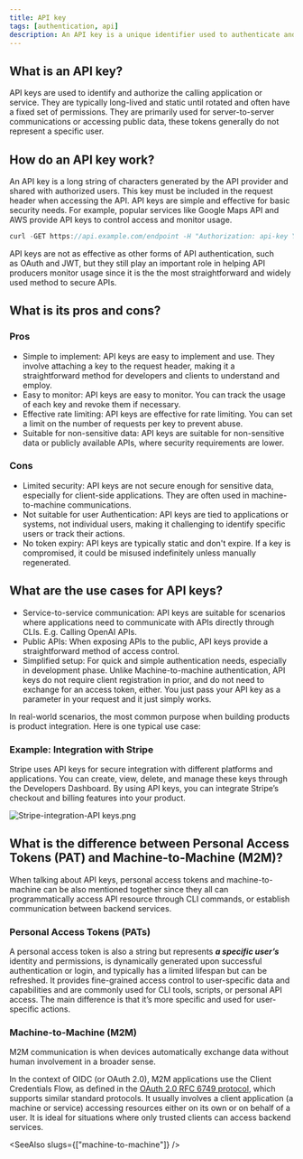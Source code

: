 ```yaml
---
title: API key
tags: [authentication, api]
description: An API key is a unique identifier used to authenticate and authorize a client when accessing an API. It serves as a secret token included in API requests to verify the client’s identity and allow access to specific resources or services. API keys are typically used in server-to-server communications or when accessing public data.
---
```


## What is an API key?

API keys are used to identify and authorize the calling application or service. They are typically long-lived and static until rotated and often have a fixed set of permissions. They are primarily used for server-to-server communications or accessing public data, these tokens generally do not represent a specific user.

## How do an API key work?

An API key is a long string of characters generated by the API provider and shared with authorized users. This key must be included in the request header when accessing the API. API keys are simple and effective for basic security needs. For example, popular services like Google Maps API and AWS provide API keys to control access and monitor usage.

```java
curl -GET https://api.example.com/endpoint -H "Authorization: api-key YOUR_API_KEY"
```

API keys are not as effective as other forms of API authentication, such as OAuth and JWT, but they still play an important role in helping API producers monitor usage since it is the the most straightforward and widely used method to secure APIs.

## What is its pros and cons?

### Pros

- Simple to implement: API keys are easy to implement and use. They involve attaching a key to the request header, making it a straightforward method for developers and clients to understand and employ.
- Easy to monitor: API keys are easy to monitor. You can track the usage of each key and revoke them if necessary.
- Effective rate limiting: API keys are effective for rate limiting. You can set a limit on the number of requests per key to prevent abuse.
- Suitable for non-sensitive data: API keys are suitable for non-sensitive data or publicly available APIs, where security requirements are lower.

### Cons

- Limited security: API keys are not secure enough for sensitive data, especially for client-side applications. They are often used in machine-to-machine communications.
- Not suitable for user Authentication: API keys are tied to applications or systems, not individual users, making it challenging to identify specific users or track their actions.
- No token expiry: API keys are typically static and don't expire. If a key is compromised, it could be misused indefinitely unless manually regenerated.

## What are the use cases for API keys?

- Service-to-service communication: API keys are suitable for scenarios where applications need to communicate with APIs directly through CLIs. E.g. Calling OpenAI APIs.
- Public APIs: When exposing APIs to the public, API keys provide a straightforward method of access control.
- Simplified setup: For quick and simple authentication needs, especially in development phase. Unlike Machine-to-machine authentication, API keys do not require client registration in prior, and do not need to exchange for an access token, either. You just pass your API key as a parameter in your request and it just simply works.

In real-world scenarios, the most common purpose when building products is product integration. Here is one typical use case:

### Example: Integration with Stripe

Stripe uses API keys for secure integration with different platforms and applications. You can create, view, delete, and manage these keys through the Developers Dashboard. By using API keys, you can integrate Stripe’s checkout and billing features into your product.

![Stripe-integration-API keys.png](https://uploads.strapi.logto.io/Stripe_integration_API_keys_cb6a2bc679.png)

## What is the difference between Personal Access Tokens (PAT) and Machine-to-Machine (M2M)?

When talking about API keys, personal access tokens and machine-to-machine can be also mentioned together since they all can programmatically access API resource through CLI commands, or establish communication between backend services.

### Personal Access Tokens (PATs)

A personal access token is also a string but represents ***a specific user’s*** identity and permissions, is dynamically generated upon successful authentication or login, and typically has a limited lifespan but can be refreshed. It provides fine-grained access control to user-specific data and capabilities and are commonly used for CLI tools, scripts, or personal API access. The main difference is that it’s more specific and used for user-specific actions.

### Machine-to-Machine (M2M)

M2M communication is when devices automatically exchange data without human involvement in a broader sense.

In the context of OIDC (or OAuth 2.0), M2M applications use the Client Credentials Flow, as defined in the [OAuth 2.0 RFC 6749 protocol](https://datatracker.ietf.org/doc/html/rfc6749), which supports similar standard protocols. It usually involves a client application (a machine or service) accessing resources either on its own or on behalf of a user. It is ideal for situations where only trusted clients can access backend services. 

<SeeAlso slugs={["machine-to-machine"]} />
